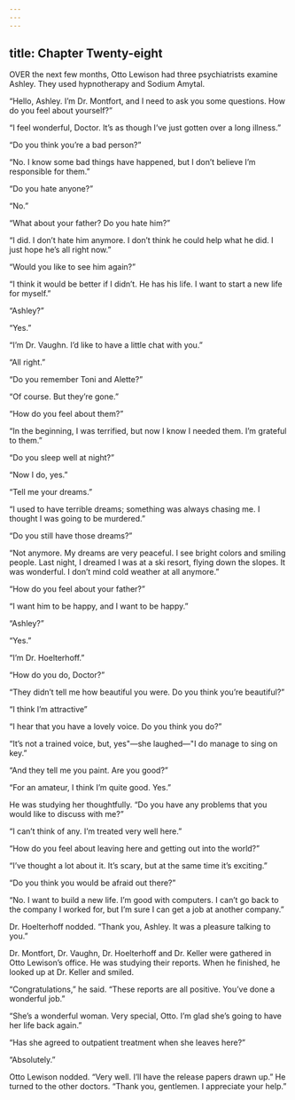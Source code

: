 ```yaml
---
---
---
```

title: Chapter Twenty-eight
---




OVER the next few months, Otto Lewison had three psychiatrists examine Ashley. They used hypnotherapy and Sodium Amytal.

“Hello, Ashley. I’m Dr. Montfort, and I need to ask you some questions. How do you feel about yourself?”

“I feel wonderful, Doctor. It’s as though I’ve just gotten over a long illness.”

“Do you think you’re a bad person?”

“No. I know some bad things have happened, but I don’t believe I’m responsible for them.”

“Do you hate anyone?”

“No.”

“What about your father? Do you hate him?”

“I did. I don’t hate him anymore. I don’t think he could help what he did. I just hope he’s all right now.”

“Would you like to see him again?”

“I think it would be better if I didn’t. He has his life. I want to start a new life for myself.”





“Ashley?”

“Yes.”

“I’m Dr. Vaughn. I’d like to have a little chat with you.”

“All right.”

“Do you remember Toni and Alette?”

“Of course. But they’re gone.”

“How do you feel about them?”

“In the beginning, I was terrified, but now I know I needed them. I’m grateful to them.”

“Do you sleep well at night?”

“Now I do, yes.”

“Tell me your dreams.”

“I used to have terrible dreams; something was always chasing me. I thought I was going to be murdered.”

“Do you still have those dreams?”

“Not anymore. My dreams are very peaceful. I see bright colors and smiling people. Last night, I dreamed I was at a ski resort, flying down the slopes. It was wonderful. I don’t mind cold weather at all anymore.”

“How do you feel about your father?”

“I want him to be happy, and I want to be happy.”





“Ashley?”

“Yes.”

“I’m Dr. Hoelterhoff.”

“How do you do, Doctor?”

“They didn’t tell me how beautiful you were. Do you think you’re beautiful?”

“I think I’m attractive”

“I hear that you have a lovely voice. Do you think you do?”

“It’s not a trained voice, but, yes"—she laughed—"I do manage to sing on key.”

“And they tell me you paint. Are you good?”

“For an amateur, I think I’m quite good. Yes.”

He was studying her thoughtfully. “Do you have any problems that you would like to discuss with me?”

“I can’t think of any. I’m treated very well here.”

“How do you feel about leaving here and getting out into the world?”

“I’ve thought a lot about it. It’s scary, but at the same time it’s exciting.”

“Do you think you would be afraid out there?”

“No. I want to build a new life. I’m good with computers. I can’t go back to the company I worked for, but I’m sure I can get a job at another company.”

Dr. Hoelterhoff nodded. “Thank you, Ashley. It was a pleasure talking to you.”





Dr. Montfort, Dr. Vaughn, Dr. Hoelterhoff and Dr. Keller were gathered in Otto Lewison’s office. He was studying their reports. When he finished, he looked up at Dr. Keller and smiled.

“Congratulations,” he said. “These reports are all positive. You’ve done a wonderful job.”

“She’s a wonderful woman. Very special, Otto. I’m glad she’s going to have her life back again.”

“Has she agreed to outpatient treatment when she leaves here?”

“Absolutely.”

Otto Lewison nodded. “Very well. I’ll have the release papers drawn up.” He turned to the other doctors. “Thank you, gentlemen. I appreciate your help.”